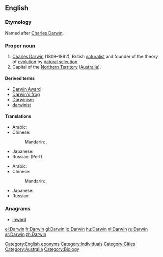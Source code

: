 ==English==
{{wikipedia}}

===Etymology===
Named after [[w:Charles Darwin|Charles Darwin]].

===Proper noun===
{{en-proper noun}}

# [[w:Charles Darwin|Charles Darwin]] (1809–1882), British [[naturalist]] and founder of the theory of [[evolution]] by [[natural selection]].
# Capital of the [[Northern Territory]] ([[Australia]]).

====Derived terms====
* [[Darwin Award]]
* [[Darwin's frog]]
* [[Darwinism]]
* [[darwinist]]

====Translations====
{{trans-top|surname}}
* Arabic: {{t|ar|داروين|m|tr=daarwin}}
* Chinese:
*: Mandarin: {{t-|cmn|達爾文|sc=Hani}}, {{t-|cmn|达尔文|tr=Dá'ěrwén|sc=Hani}}
{{trans-mid}}
* Japanese: {{t|ja|ダーウィン|tr=Dāwin}}
* Russian: {{t+|ru|Дарвин|m|tr=Dárvin}} (Pert)
{{trans-bottom}}

{{trans-top|city in Australia}}
* Arabic: {{t|ar|داروين|m|tr=daarwin}}
* Chinese:
*: Mandarin: {{t-|cmn|達爾文|sc=Hani}}, {{t-|cmn|达尔文|tr=Dá'ěrwén|sc=Hani}}
{{trans-mid}}
* Japanese: {{t|ja|ダーウィン|tr=Dāwin}}
* Russian: {{t+|ru|Дарвин|m|tr=Dárvin}}
{{trans-bottom}}

===Anagrams===
* [[inward#English|inward]]

[[Category:English eponyms]]
[[Category:Individuals]]
[[Category:Cities]]
[[Category:Australia]]
[[Category:Biology]]

[[el:Darwin]]
[[fr:Darwin]]
[[gl:Darwin]]
[[io:Darwin]]
[[hu:Darwin]]
[[nl:Darwin]]
[[ru:Darwin]]
[[sr:Darwin]]
[[zh:Darwin]]